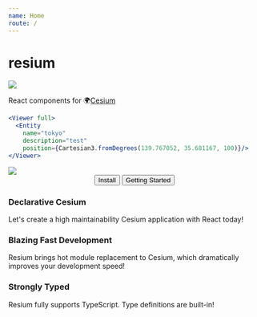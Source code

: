 ```yaml
---
name: Home
route: /
---
```



# resium

<img src={logo} />

React components for 🌍[Cesium](https://cesiumjs.org/)

```jsx
<Viewer full>
  <Entity
    name="tokyo"
    description="test"
    position={Cartesian3.fromDegrees(139.767052, 35.681167, 100)}/>
</Viewer>
```

<img src={screenshot} /> 

<Center>
  <Button to="/installation">Install</Button>
  <Button to="/getting_started">Getting Started</Button>
</Center>

<FeatureWrapper>
  <Feature>
    <h3>Declarative Cesium</h3>
    <p>Let's create a high maintainability Cesium application with React today!</p>
  </Feature>
  <Feature>
    <h3>Blazing Fast Development</h3>
    <p>Resium brings hot module replacement to Cesium, which dramatically improves your development speed!</p>
  </Feature>
  <Feature>
    <h3>Strongly Typed</h3>
    <p>Resium fully supports TypeScript. Type definitions are built-in!</p>
  </Feature>
</FeatureWrapper>
